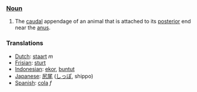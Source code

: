 ===[[Noun]]===

#The [[caudal]] appendage of an animal that is attached to its [[posterior]] end near the [[anus]].

===Translations===
*[[Dutch]]: [[staart]] ''m''
*[[Frisian]]: [[sturt]]
*[[Indonesian]]: [[ekor]], [[buntut]]
*[[Japanese]]: [[尻尾]] ([[しっぽ]], shippo)
*[[Spanish]]: [[cola]] ''f''